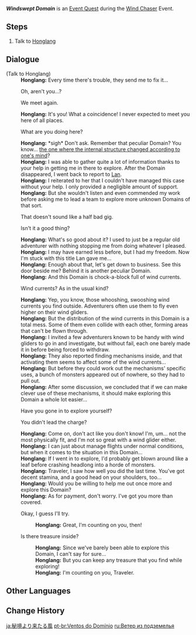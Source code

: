 {{Quest Infobox
|id            = 70664
|image         = Event Quest Windswept Domain.png
|type          = World
|event_name    = Wind Chaser
|summary       = <!-- editor written summary. quest description goes to dialogue -->
|requirement   = 
|characters    = Honglang; Paimon; Traveler
|startLocation = [[Bishui Plain]], [[Liyue]]
|region        = Liyue
|area          = Bishui Plain
|prev          = 
|next          = 
|mora          = 10,000
|primogems     = 20
|other         = {{Card|Adventurer's Experience|4}}
* Unlocks the [[Wind Chaser]] Event.
}}
'''''Windswept Domain''''' is an [[Event Quest]] during the [[Wind Chaser]] Event.

==Steps==
# Talk to [[Honglang]]

==Dialogue==
{{Quest Description|You meet an adventurer in Liyue...}}
{{Dialogue start}}
;(Talk to Honglang)
:'''Honglang:''' Every time there's trouble, they send me to fix it...
:{{DIcon}} Oh, aren't you...?
:{{DIcon}} We meet again.
:'''Honglang:''' It's you! What a coincidence! I never expected to meet you here of all places.
:{{DIcon}} What are you doing here?
:'''Honglang:''' *sigh* Don't ask. Remember that peculiar Domain? You know... [[Divine Ingenuity|the one where the internal structure changed according to one's mind]]?
:'''Honglang:''' I was able to gather quite a lot of information thanks to your help in getting me in there to explore. After the Domain disappeared, I went back to report to [[Lan]].
:'''Honglang:''' I reiterated to her that I couldn't have managed this case without your help. I only provided a negligible amount of support.
:'''Honglang:''' But she wouldn't listen and even commended my work before asking me to lead a team to explore more unknown Domains of that sort.
:{{DIcon}} That doesn't sound like a half bad gig.
:{{DIcon}} Isn't it a good thing?
:'''Honglang:''' What's so good about it? I used to just be a regular old adventurer with nothing stopping me from doing whatever I pleased.
:'''Honglang:''' I may have earned less before, but I had my freedom. Now I'm stuck with this title Lan gave me...
:'''Honglang:''' Enough about that, let's get down to business. See this door beside me? Behind it is another peculiar Domain.
:'''Honglang:''' And this Domain is chock-a-block full of wind currents.
:{{DIcon}} Wind currents? As in the usual kind?
:'''Honglang:''' Yep, you know, those whooshing, swooshing wind currents you find outside. Adventurers often use them to fly even higher on their wind gliders.
:'''Honglang:''' But the distribution of the wind currents in this Domain is a total mess. Some of them even collide with each other, forming areas that can't be flown through.
:'''Honglang:''' I invited a few adventurers known to be handy with wind gliders to go in and investigate, but without fail, each one barely made it in before being forced to withdraw.
:'''Honglang:''' They also reported finding mechanisms inside, and that activating them seems to affect some of the wind currents...
:'''Honglang:''' But before they could work out the mechanisms' specific uses, a bunch of monsters appeared out of nowhere, so they had to pull out.
:'''Honglang:''' After some discussion, we concluded that if we can make clever use of these mechanisms, it should make exploring this Domain a whole lot easier...
:{{DIcon}} Have you gone in to explore yourself?
:{{DIcon}} You didn't lead the charge?
:'''Honglang:''' Come on, don't act like you don't know! I'm, um... not the most physically fit, and I'm not so great with a wind glider either.
:'''Honglang:''' I can just about manage flights under normal conditions, but when it comes to the situation in this Domain...
:'''Honglang:''' If I went in to explore, I'd probably get blown around like a leaf before crashing headlong into a horde of monsters.
:'''Honglang:''' Traveler, I saw how well you did the last time. You've got decent stamina, and a good head on your shoulders, too...
:'''Honglang:''' Would you be willing to help me out once more and explore this Domain?
:'''Honglang:''' As for payment, don't worry. I've got you more than covered.
:{{DIcon}} Okay, I guess I'll try.
::'''Honglang:''' Great, I'm counting on you, then!
:{{DIcon}} Is there treasure inside?
::'''Honglang:''' Since we've barely been able to explore this Domain, I can't say for sure...
::'''Honglang:''' But you can keep any treasure that you find while exploring!
::'''Honglang:''' I'm counting on you, Traveler.
{{Dialogue end}}

==Other Languages==
{{Other Languages
|en      = Windswept Domain
|zhs     = 秘境来风
|zhs_rm  = Mìjìng Lái Fēng
|zht     = 秘境來風
|zht_rm  = Mìjìng Lái Fēng
|zh_tl   = 
|ja      = 秘境より来たる風
|ja_rm   = Hikyou yori Kitaru Kaze
|ja_tl   = The Wind That Comes From an Unexplored Land
|ko      = 바람의 비경
|ko_rm   = Baram-ui Bigyeong
|ko_tl   = Domain of Wind
|es      = Dominio huracanado
|es_tl   = 
|fr      = Donjon sous les vents
|fr_tl   = Dungeon Under the Winds
|ru      = Ветер из подземелья
|ru_tl   = Wind from Underground
|th      = สายลมแห่งดันเจี้ยน
|th_rm   = 
|th_tl   = 
|vi      = Gió Từ Bí Cảnh
|vi_tl   = 
|de      = Windige Sphäre
|de_tl   = Windy Sphere
|id      = Angin Penyapu Domain
|id_tl   = Domain-Sweeping Wind
|pt      = Ventos do Domínio
|pt_tl   = Winds of Domain
}}

==Change History==
{{Change History|3.1}}

[[ja:秘境より来たる風]]
[[pt-br:Ventos do Domínio]]
[[ru:Ветер из подземелья]]